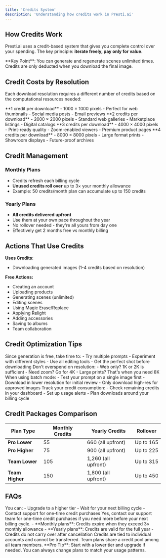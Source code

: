 ```yaml
---
title: 'Credits System'
description: 'Understanding how credits work in Presti.ai'
---
```


## How Credits Work

Presti.ai uses a credit-based system that gives you complete control over your spending. The key principle: **iterate freely, pay only for value**.

<Info>
  **Key Point**: You can generate and regenerate scenes unlimited times. Credits are only deducted when you download the final image.
</Info>

## Credit Costs by Resolution

Each download resolution requires a different number of credits based on the computational resources needed:

<Cards>
  <Card title="Low Definition (1K)" icon="image">
    **1 credit per download**
    - 1000 × 1000 pixels
    - Perfect for web thumbnails
    - Social media posts
    - Email previews
  </Card>
  <Card title="High Definition (2K)" icon="image">
    **2 credits per download**
    - 2000 × 2000 pixels
    - Standard web galleries
    - Marketplace listings
    - Digital catalogs
  </Card>
  <Card title="Ultra HD (4K)" icon="image">
    **3 credits per download**
    - 4000 × 4000 pixels
    - Print-ready quality
    - Zoom-enabled viewers
    - Premium product pages
  </Card>
  <Card title="Ultra HD+ (8K)" icon="image">
    **4 credits per download**
    - 8000 × 8000 pixels
    - Large format prints
    - Showroom displays
    - Future-proof archives
  </Card>
</Cards>

## Credit Management

### Monthly Plans
- Credits refresh each billing cycle
- **Unused credits roll over** up to 3× your monthly allowance
- Example: 50 credits/month plan can accumulate up to 150 credits

### Yearly Plans
- **All credits delivered upfront**
- Use them at your own pace throughout the year
- No rollover needed - they're all yours from day one
- Effectively get 2 months free vs monthly billing

## Actions That Use Credits

**Uses Credits:**
- Downloading generated images (1-4 credits based on resolution)

**Free Actions:**
- Creating an account
- Uploading products
- Generating scenes (unlimited)
- Editing scenes
- Using Magic Erase/Replace
- Applying Relight
- Adding accessories
- Saving to albums
- Team collaboration

## Credit Optimization Tips

<AccordionGroup>
  <Accordion title="Perfect your scene before downloading">
    Since generation is free, take time to:
    - Try multiple prompts
    - Experiment with different styles
    - Use all editing tools
    - Get the perfect shot before downloading
  </Accordion>
  <Accordion title="Choose the right resolution">
    Don't overspend on resolution:
    - Web only? 1K or 2K is sufficient
    - Need zoom? Go for 4K
    - Large prints? That's when you need 8K
  </Accordion>
  <Accordion title="Use batch wisely">
    When using batch mode:
    - Test your prompt on a single image first
    - Download in lower resolution for initial review
    - Only download high-res for approved images
  </Accordion>
  <Accordion title="Monitor usage">
    Track your credit consumption:
    - Check remaining credits in your dashboard
    - Set up usage alerts
    - Plan downloads around your billing cycle
  </Accordion>
</AccordionGroup>

## Credit Packages Comparison

| Plan Type | Monthly Credits | Yearly Credits | Rollover |
|-----------|----------------|----------------|----------|
| **Pro Lower** | 55 | 660 (all upfront) | Up to 165 |
| **Pro Higher** | 75 | 900 (all upfront) | Up to 225 |
| **Team Lower** | 105 | 1,260 (all upfront) | Up to 315 |
| **Team Higher** | 150 | 1,800 (all upfront) | Up to 450 |

## FAQs

<AccordionGroup>
  <Accordion title="What happens if I run out of credits?">
    You can:
    - Upgrade to a higher tier
    - Wait for your next billing cycle
    - Contact support for one-time credit purchases
  </Accordion>
  <Accordion title="Can I buy additional credits?">
    Yes, contact our support team for one-time credit purchases if you need more before your next billing cycle.
  </Accordion>
  <Accordion title="Do credits expire?">
    - **Monthly plans**: Credits expire when they exceed 3× monthly allowance
    - **Yearly plans**: Credits are valid for the full year
    - Credits do not carry over after cancellation
  </Accordion>
  <Accordion title="Can I transfer credits between accounts?">
    Credits are tied to individual accounts and cannot be transferred. Team plans share a credit pool among all team members.
  </Accordion>
</AccordionGroup>

<Note>
  **Pro Tip**: Start with a lower tier and upgrade if needed. You can always change plans to match your usage patterns.
</Note>
